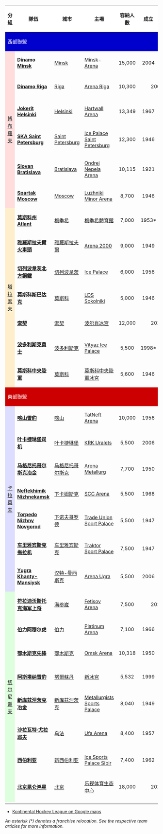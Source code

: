 {| class="navbox wikitable" style="width:100%; text-align:left"
! style="background:white; width:8%" | 分組
! style="background:white; width:18%" | 隊伍
! style="background:white; width:13%" | 城市
! style="background:white; width:16%" | 主場
! style="background:white; width:5%" | 容納人數
! style="background:white; width:5%" | 成立
! style="background:white; width:5%" | 加入
! style="background:white; width:15%" | 總教練
! style="background:white; width:14%" | 隊長
|-
! style="background-color:#0000CC; color:white;" colspan=9 | 西部聯盟
|-
! style="background-color:#FFDDDD" rowspan=6 | [[博布羅夫組|博布羅夫]]
| '''[[明斯克發電機冰球俱樂部|Dinamo Minsk]]'''
| {{flagicon|BLR}} [[明斯克|Minsk]]
| [[明斯克體育館|Minsk-Arena]]
| style="text-align:center;" | 15,000
| style="text-align:center;" | 2004
| style="text-align:center;" | 2008
| {{flagicon|SVK}} [[Ľubomír Pokovič]]
| {{flagicon|BLR}} [[Alexei Kalyuzhny]]
|-
| '''[[里加迪納摩|Dinamo Riga]]'''
| {{flagicon|LAT}} [[里加|Riga]]
| [[里加體育館|Arena Riga]]
| style="text-align:center;" | 10,300
| colspan=2 style="text-align:center;" | 2008
| {{flagicon|FIN}} [[Kari Heikkilä]]
| {{flagicon|LAT}} [[Lauris Dārziņš]]
|-
| '''[[赫爾辛基小丑|Jokerit Helsinki]]'''
| {{flagicon|FIN}} [[赫尔辛基|Helsinki]]
| [[哈特瓦爾體育館|Hartwall Arena]]
| style="text-align:center;" | 13,349
| style="text-align:center;" | 1967
| style="text-align:center;" | 2014
| {{flagicon|FIN}} [[Erkka Westerlund]]
| {{flagicon|FIN}} [[尼科·卡帕宁]]
|-
| '''[[SKA Saint Petersburg|SKA Saint Petersburg]]'''
| {{flagicon|RUS}} [[圣彼得堡|Saint Petersburg]]
| [[冰宮|Ice Palace Saint Petersburg]]
| style="text-align:center;" | 12,300
| style="text-align:center;" | 1946
| style="text-align:center;" | 2008
| {{flagicon|RUS}} [[Andrei Nazarov]]
| {{flagicon|RUS}} [[Ilya Kovalchuk]]
|-
| '''[[布拉提斯拉瓦冰球俱樂部|Slovan Bratislava]]'''
| {{flagicon|SVK}} [[布拉迪斯拉发|Bratislava]]
| [[Ondrej Nepela Arena]]
| style="text-align:center;" | 10,115
| style="text-align:center;" | 1921
| style="text-align:center;" | 2012
| {{flagicon|CZE}} [[Miloš Říha]]
| {{flagicon|SVK}} [[Milan Bartovič]]
|-
| '''[[HC Spartak Moscow|Spartak Moscow]]'''
| {{flagicon|RUS}} [[莫斯科|Moscow]]
| [[Luzhniki Minor Arena]]
| style="text-align:center;" | 8,700
| style="text-align:center;" | 1946
| style="text-align:center;" | 2008
| {{flagicon|RUS}} [[German Titov (ice hockey)|German Titov]]
| {{flagicon|RUS}} [[Maksim Potapov (ice hockey)|Maksim Potapov]]
|-
! style="background-color:#FFEECC" rowspan=7 |[[塔拉索夫組|塔拉索夫]]
| '''[[莫斯科州Atlant]]'''
| {{flagicon|RUS}} [[梅季希]]
| [[梅季希體育館]]
| align=center | 7,000
| align=center | 1953*
| align=center | 2008
| {{flagicon|RUS}} [[Alexei Kudashov]]
| {{flagicon|RUS}} [[Alexei Petrov (ice hockey)|Alexei Petrov]]
|-
| '''[[雅羅斯拉夫爾火車頭]]'''
| {{flagicon|RUS}} [[雅羅斯拉夫爾]]
| [[Arena 2000]]
| align=center | 9,000
| align=center | 1949
| align=center | 2008
| {{flagicon|RUS}} [[Petr Vorobiev]]
| {{flagicon|RUS}} [[Ilya Gorokhov]]
|-
| '''[[切列波韋茨北方鋼鐵]]'''
| {{flagicon|RUS}} [[切列波韋茨]]
| [[Ice Palace (Cherepovets)|Ice Palace]]
| align=center | 6,000
| align=center | 1956
| align=center | 2008
| {{flagicon|RUS}} [[Igor Petrov (ice Hockey)|Igor Petrov]]
| {{flagicon|RUS}} [[Vladimir Antipov]]
|-
| '''[[莫斯科斯巴达克冰球俱乐部|莫斯科斯巴达克]]'''
| {{flagicon|RUS}} [[莫斯科]]
| [[Sokolniki Arena|LDS Sokolniki]]
| align=center | 5,000
| align=center | 1946
| align=center | 2008
| {{flagicon|RUS}} [[Fedor Kanareikin]]
| {{flagicon|RUS}} [[Denis Bodrov]]
|-
| '''[[索契冰球俱樂部|索契]]'''
| {{flagicon|RUS}} [[索契]]
| [[波尔肖冰宫]]
| style="text-align:center;" | 12,000
| colspan=2 style="text-align:center;" | 2014
| {{flagicon|RUS}} [[Sergei Zubov]]
| {{flagicon|RUS}} [[Andrei Pervyshin]]
|-
| '''[[波多利斯克勇士]]'''
| {{flagicon|RUS}} [[波多利斯克]]
| [[Vityaz Ice Palace]]
| align=center | 5,500
| align=center | 1998*
| align=center | 2008
| {{flagicon|RUS}} [[Yuri Leonov]]
| Vacant
|-
| '''[[莫斯科中央陸軍冰球俱樂部|莫斯科中央陸軍]]'''
| {{flagicon|RUS}} [[莫斯科]]
| [[莫斯科中央陸軍冰宮]]
| align=center | 5,600
| align=center | 1946
| align=center | 2008
| {{flagicon|RUS}} [[Vyacheslav Butsayev]]
| {{flagicon|RUS}} [[Aleksey Morozov]]
|-
! style="background-color:#CC0000; color:white;" colspan=9 | 東部聯盟
|-
! style="background-color:#DDDDFF" rowspan="7" | [[卡拉莫夫組|卡拉莫夫]]
| '''[[喀山雪豹]]'''
| {{flagicon|RUS}} [[喀山]]
| [[TatNeft Arena]]
| align=center | 10,000
| align=center | 1956
| align=center | 2008
| {{flagicon|RUS}} [[Valery Belov]]
| {{flagicon|RUS}} [[Ilya Nikulin]]
|-
| '''[[叶卡捷琳堡司机]]'''
| {{flagicon|RUS}} [[叶卡捷琳堡]]
| [[KRK Uralets]]
| align=center | 5,500
| align=center | 2006
| align=center | 2009
| {{flagicon|RUS}} [[Anatoly Emelin]]
| {{flagicon|RUS}} [[Sergei Gusev]]
|-
| '''[[马格尼托哥尔斯克冶金]]'''
| {{flagicon|RUS}} [[马格尼托哥尔斯克]]
| [[Arena Metallurg]]
| align=center | 7,700
| align=center | 1950
| align=center | 2008
| {{flagicon|CAN}} [[Mike Keenan]]
| {{flagicon|RUS}} [[Sergei Mozyakin]]
|-
| '''[[HC Neftekhimik Nizhnekamsk|Neftekhimik Nizhnekamsk]]'''
| {{flagicon|RUS}} [[下卡姆斯克]]
| [[Neftekhimik Ice Palace|SCC Arena]]
| align=center | 5,500
| align=center | 1968
| align=center | 2008
| {{flagicon|RUS}} [[Dmitri Balmin]]
| {{flagicon|SVK}} [[Martin Cibák]]
|-
| '''[[Torpedo Nizhny Novgorod]]'''
| {{flagicon|RUS}} [[下诺夫哥罗德]]
| [[Trade Union Sport Palace]]
| align=center | 5,500
| align=center | 1947
| align=center | 2008
| {{flagicon|LAT}} [[Pēteris Skudra]]
| {{flagicon|RUS}} [[Vadim Khomitsky]]
|-
| '''[[车里雅宾斯克拖拉机]]'''
| {{flagicon|RUS}} [[车里雅宾斯克]]
| [[拖拉机冰上竞技场|Traktor Sport Palace]]
| align=center | 7,500
| align=center | 1947
| align=center | 2008
| {{flagicon|RUS}} [[Valery Belousov]]
| {{flagicon|RUS}} [[Konstantin Panov]]
|-
| '''[[Yugra Khanty-Mansiysk]]'''
| {{flagicon|RUS}} [[汉特-曼西斯克]]
| [[Arena Ugra]]
| align=center | 5,500
| align=center | 2006
| align=center | 2010
| {{flagicon|RUS}} [[Oleg Davydov]]
| {{flagicon|RUS}} [[Mikhail Yakubov]]
|-
! style="background-color:#DDFFDD" rowspan=8 | [[切爾尼謝夫組|切尔尼谢夫]]
| '''[[符拉迪沃斯托克海军上将]]'''
| {{flagicon|RUS}} [[海參崴|海参崴]]
| [[Fetisov Arena]]
| align=center | 7,500
| colspan=2 align=center | 2013
| {{flagicon|FIN}} [[Hannu Jortikka]]
| {{flagicon|RUS}} [[Enver Lisin]]
|-
| '''[[伯力阿穆尔虎]]'''
| {{flagicon|RUS}} [[伯力]]
| [[Platinum Arena]]
| align=center | 7,100
| align=center | 1966
| align=center | 2008
| {{flagicon|RUS}} [[Evgeni Popikhin]]
| {{flagicon|RUS}} [[Dmitri Tarasov (ice hockey)|Dmitri Tarasov]]
|-
| '''[[鄂木斯克先锋]]'''
| {{flagicon|RUS}} [[鄂木斯克]]
| [[Omsk Arena]]
| align=center | 10,318
| align=center | 1950
| align=center | 2008
| {{flagicon|CZE}} [[Milos Riha]]
| {{flagicon|RUS}} [[Denis Kulyash]]
|-
| '''[[阿斯塔纳雪豹]]'''
| {{flagicon|KAZ}} [[努爾蘇丹]]
| [[新冰宫‎]]
| align=center | 5,532
| align=center | 1999
| align=center | 2008
| {{flagicon|FIN}} [[Ari-Pekka Selin]]
| {{flagicon|KAZ}} [[Dmitri Upper]]
|-
| '''[[新库兹涅茨克冶金]]'''
| {{flagicon|RUS}} [[新库兹涅茨克]]
| [[Kuznetsk Metallurgists Sports Palace|Metallurgists Sports Palace]]
| align=center | 8,040
| align=center | 1949
| align=center | 2008
| {{flagicon|RUS}} [[German Titov (ice hockey)|German Titov]]
| {{flagicon|RUS}} [[Aleksei Kosourov]]
|-
| '''[[沙拉瓦特·尤拉耶夫]]'''
| {{flagicon|RUS}} [[乌法]]
| [[Ufa Arena]]
| align=center | 8,400
| align=center | 1957
| align=center | 2008
| {{flagicon|RUS}} [[Vladimir Yurzinov Jr.]]
| {{flagicon|RUS}} [[Vitali Proshkin]]
|-
| '''[[HC Sibir Novosibirsk|西伯利亚]]'''
| {{flagicon|RUS}} [[新西伯利亚]]
| [[Ice Sports Palace Sibir]]
| align=center | 7,400
| align=center | 1962
| align=center | 2008
| {{flagicon|RUS}} [[Dmitri Kvartalnov]]
| {{flagicon|RUS}} [[Alexei Kopeikin]]
|-
| '''[[北京昆仑红星|北京昆仑鸿星]]'''
| {{flagicon|CHN}} [[北京市|北京]]
| [[乐视体育生态中心]]
| align=center | 18,000
| colspan=2 align=center | 2016
| {{flagicon|RUS}} [[Vladimir Yurzinov Jr.]]
| {{flagicon|FIN}} [[Janne Jalasvaara]]
|-
|}
*[https://maps.google.com/maps/ms?msid=208244967737714673459.0004c540810405d22dd2e&msa=0 Kontinental Hockey League on Google maps]

''An asterisk (*) denotes a franchise relocation. See the respective team articles for more information.''

<noinclude>
{{Template reference list}}
</noinclude>